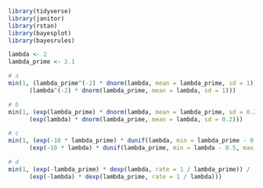 ```r
library(tidyverse)
library(janitor)
library(rstan)
library(bayesplot)
library(bayesrules)
```

```r
lambda <- 2
lambda_prime <- 2.1

# a
min(1, (lambda_prime^(-2) * dnorm(lambda, mean = lambda_prime, sd = 1)) / 
      (lambda^(-2) * dnorm(lambda_prime, mean = lambda, sd = 1)))

# b
min(1, (exp(lambda_prime) * dnorm(lambda, mean = lambda_prime, sd = 0.2)) / 
      (exp(lambda) * dnorm(lambda_prime, mean = lambda, sd = 0.2)))

# c
min(1, (exp(-10 * lambda_prime) * dunif(lambda, min = lambda_prime - 0.5, max = lambda_prime + 0.5)) / 
      (exp(-10 * lambda) * dunif(lambda_prime, min = lambda - 0.5, max = lambda + 0.5)))

# d
min(1, (exp(-lambda_prime) * dexp(lambda, rate = 1 / lambda_prime)) / 
      (exp(-lambda) * dexp(lambda_prime, rate = 1 / lambda)))
```
